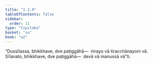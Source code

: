 ```yaml
---
title: "1.3.9"
tableOfContents: false
sidebar:
  order: 11
type: "tipitaka"
basket: "su"
book: "a2"
---
```



<DynamicBreadcrumb />

<Division number="30" book="a2" bookNo="15" page="62">

<Paragraph number="65" book="a2">
“Dussīlassa, bhikkhave, dve paṭiggāhā—  nirayo vā tiracchānayoni vā.
</Paragraph>

<Paragraph number="66" book="a2">
Sīlavato, bhikkhave, dve paṭiggāhā—  devā vā manussā vā”ti.
</Paragraph>
</Division>